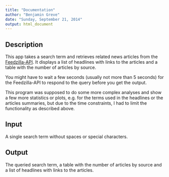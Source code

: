```yaml
---
title: "Documentation"
author: "Benjamin Greve"
date: "Sunday, September 21, 2014"
output: html_document
---
```


## Description

This app takes a search term and retrieves related news articles from the [Feedzilla-API](https://code.google.com/p/feedzilla-api/wiki/RestApi). It displays a list of headlines with links to the articles and a table with the number of articles by source.  

You might have to wait a few seconds (usually not more than 5 seconds) for the Feedzilla-API to respond to the query before you get the output.  

This program was supposed to do some more complex analyses and show a few more statistics or plots, e.g. for the terms used in the headlines or the articles summaries, but due to the time constraints, I had to limit the functionality as described above.

## Input

A single search term without spaces or special characters.

## Output

The queried search term, a table with the number of articles by source and a list of headlines with links to the articles.
